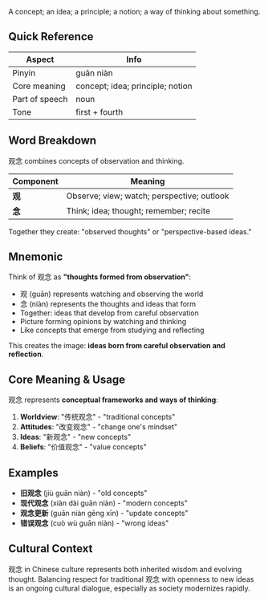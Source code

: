 A concept; an idea; a principle; a notion; a way of thinking about something.

## Quick Reference

| Aspect         | Info                             |
| -------------- | -------------------------------- |
| Pinyin         | guān niàn                        |
| Core meaning   | concept; idea; principle; notion |
| Part of speech | noun                             |
| Tone           | first + fourth                   |

## Word Breakdown

观念 combines concepts of observation and thinking.

| Component | Meaning                                    |
| --------- | ------------------------------------------ |
| **观**    | Observe; view; watch; perspective; outlook |
| **念**    | Think; idea; thought; remember; recite     |

Together they create: "observed thoughts" or "perspective-based ideas."

## Mnemonic

Think of 观念 as **"thoughts formed from observation"**:

- 观 (guān) represents watching and observing the world
- 念 (niàn) represents the thoughts and ideas that form
- Together: ideas that develop from careful observation
- Picture forming opinions by watching and thinking
- Like concepts that emerge from studying and reflecting

This creates the image: **ideas born from careful observation and reflection**.

## Core Meaning & Usage

观念 represents **conceptual frameworks and ways of thinking**:

1. **Worldview**: "传统观念" - "traditional concepts"
2. **Attitudes**: "改变观念" - "change one's mindset"
3. **Ideas**: "新观念" - "new concepts"
4. **Beliefs**: "价值观念" - "value concepts"

## Examples

- **旧观念** (jiù guān niàn) - "old concepts"
- **现代观念** (xiàn dài guān niàn) - "modern concepts"
- **观念更新** (guān niàn gēng xīn) - "update concepts"
- **错误观念** (cuò wù guān niàn) - "wrong ideas"

## Cultural Context

观念 in Chinese culture represents both inherited wisdom and evolving thought. Balancing respect for
traditional 观念 with openness to new ideas is an ongoing cultural dialogue, especially as society
modernizes rapidly.

